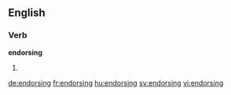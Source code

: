 ==English==

===Verb===
'''endorsing'''
# {{present participle of|endorse}}

[[de:endorsing]]
[[fr:endorsing]]
[[hu:endorsing]]
[[sv:endorsing]]
[[vi:endorsing]]